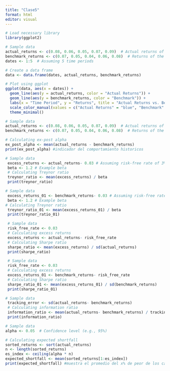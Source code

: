 ```yaml
---
title: "Clase5"
format: html
editor: visual
---
```


```r
# Load necessary library
library(ggplot2)

# Sample data
actual_returns <- c(0.08, 0.06, 0.05, 0.07, 0.09)  # Actual returns of the investment
benchmark_returns <- c(0.07, 0.05, 0.04, 0.06, 0.08)  # Returns of the benchmark
dates <- 1:5  # Assuming 5 time periods

# Create a data frame
data <- data.frame(dates, actual_returns, benchmark_returns)

# Plot using ggplot
ggplot(data, aes(x = dates)) +
  geom_line(aes(y = actual_returns, color = "Actual Returns")) +
  geom_line(aes(y = benchmark_returns, color = "Benchmark")) +
  labs(x = "Time Period", y = "Returns", title = "Actual Returns vs. Benchmark") +
  scale_color_manual(values = c("Actual Returns" = "blue", "Benchmark" = "red")) +
  theme_minimal()
```
```r
# Sample data
actual_returns <- c(0.08, 0.06, 0.05, 0.07, 0.09)  # Actual returns of the investment
benchmark_returns <- c(0.07, 0.05, 0.04, 0.06, 0.08)  # Returns of the benchmark

# Calculating ex-post alpha
ex_post_alpha <- mean(actual_returns - benchmark_returns)
print(ex_post_alpha) #indicador del comportamiento historicos 
```
```r
# Sample data
 excess_returns <- actual_returns- 0.03 # Assuming risk-free rate of 3%
 beta <- 1.2 # Example beta
 # Calculating Treynor ratio
 treynor_ratio <- mean(excess_returns) / beta
 print(treynor_ratio)
```
```r
# Sample data
 excess_returns_01 <- benchmark_returns- 0.03 # Assuming risk-free rate of 3%
 beta <- 1.2 # Example beta
# Calculating Treynor ratio
 treynor_ratio_01 <- mean(excess_returns_01) / beta
 print(treynor_ratio_01)
```
```r
 # Sample data
 risk_free_rate <- 0.03
 # Calculating excess returns
 excess_returns <- actual_returns- risk_free_rate
 # Calculating Sharpe ratio
 sharpe_ratio <- mean(excess_returns) / sd(actual_returns)
 print(sharpe_ratio)
```

```r
 # Sample data
 risk_free_rate <- 0.03
 # Calculating excess returns
 excess_returns_01 <- benchmark_returns- risk_free_rate
 # Calculating Sharpe ratio
 sharpe_ratio_01 <- mean(excess_returns_01) / sd(benchmark_returns)
 print(sharpe_ratio_01)
```

```r
# Sample data
 tracking_error <- sd(actual_returns- benchmark_returns)
 # Calculating information ratio
 information_ratio <- mean(actual_returns- benchmark_returns) / tracking_error
 print(information_ratio)
```
```r
# Sample data
alpha <- 0.05  # Confidence level (e.g., 95%)

# Calculating expected shortfall
sorted_returns <- sort(actual_returns)
n <- length(sorted_returns)
es_index <- ceiling(alpha * n)
expected_shortfall <- mean(sorted_returns[1:es_index])
print(expected_shortfall) #muestra el promedio del x% de peor de los casos
```

